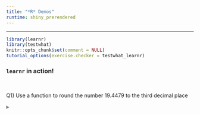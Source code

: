 ---
title: "*R* Demos"
runtime: shiny_prerendered
---

---

```{r setup, include =  FALSE}
library(learnr)
library(testwhat)
knitr::opts_chunk$set(comment = NULL)
tutorial_options(exercise.checker = testwhat_learnr)
```

### `learnr` in action!

<br>

Q1) Use a function to round the number 19.4479 to the third decimal place

<details>
<summary style = "color:gray"></summary>

```{r Q1, exercise=TRUE}

```
```{r Q1-solution}
round(x = 19.4479, digits = 3)
```
```{r Q1-check}
ex() %>% check_function("round") %>% {
  check_arg(., "x") %>% check_equal()
  check_arg(., "digits") %>% check_equal()
}
success_msg("Great job, I knew you'd get a-ROUND to it!")
```

</details>

